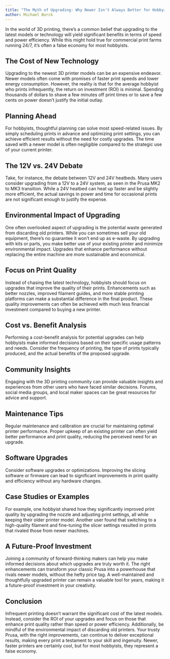 ```yaml
---
title: "The Myth of Upgrading: Why Newer Isn't Always Better for Hobbyist 3D Printing"
author: Michael Borck
---
```


In the world of 3D printing, there’s a common belief that upgrading to the latest models or technology will yield significant benefits in terms of speed and power efficiency. While this might hold true for commercial print farms running 24/7, it’s often a false economy for most hobbyists.

## The Cost of New Technology

Upgrading to the newest 3D printer models can be an expensive endeavor. Newer models often come with promises of faster print speeds and lower energy consumption. However, the reality is that for the average hobbyist who prints infrequently, the return on investment (ROI) is minimal. Spending thousands of dollars to shave a few minutes off print times or to save a few cents on power doesn't justify the initial outlay.

## Planning Ahead

For hobbyists, thoughtful planning can solve most speed-related issues. By simply scheduling prints in advance and optimizing print settings, you can achieve efficient results without the need for costly upgrades. The time saved with a newer model is often negligible compared to the strategic use of your current printer.

## The 12V vs. 24V Debate

Take, for instance, the debate between 12V and 24V heatbeds. Many users consider upgrading from a 12V to a 24V system, as seen in the Prusa MK2 to MK3 transition. While a 24V heatbed can heat up faster and be slightly more efficient, the actual savings in power and time for occasional prints are not significant enough to justify the expense.

## Environmental Impact of Upgrading

One often overlooked aspect of upgrading is the potential waste generated from discarding old printers. While you can sometimes sell your old equipment, there’s no guarantee it won't end up as e-waste. By upgrading with kits or parts, you make better use of your existing printer and minimize environmental impact. Upgrades that enhance performance without replacing the entire machine are more sustainable and economical.

## Focus on Print Quality

Instead of chasing the latest technology, hobbyists should focus on upgrades that improve the quality of their prints. Enhancements such as better nozzles, improved filament guides, and more stable printing platforms can make a substantial difference in the final product. These quality improvements can often be achieved with much less financial investment compared to buying a new printer.

## Cost vs. Benefit Analysis

Performing a cost-benefit analysis for potential upgrades can help hobbyists make informed decisions based on their specific usage patterns and needs. Consider the frequency of printing, the type of prints typically produced, and the actual benefits of the proposed upgrade.

## Community Insights

Engaging with the 3D printing community can provide valuable insights and experiences from other users who have faced similar decisions. Forums, social media groups, and local maker spaces can be great resources for advice and support.

## Maintenance Tips

Regular maintenance and calibration are crucial for maintaining optimal printer performance. Proper upkeep of an existing printer can often yield better performance and print quality, reducing the perceived need for an upgrade.

## Software Upgrades

Consider software upgrades or optimizations. Improving the slicing software or firmware can lead to significant improvements in print quality and efficiency without any hardware changes.

## Case Studies or Examples

For example, one hobbyist shared how they significantly improved print quality by upgrading the nozzle and adjusting print settings, all while keeping their older printer model. Another user found that switching to a high-quality filament and fine-tuning the slicer settings resulted in prints that rivaled those from newer machines.

## A Future-Proof Investment

Joining a community of forward-thinking makers can help you make informed decisions about which upgrades are truly worth it. The right enhancements can transform your classic Prusa into a powerhouse that rivals newer models, without the hefty price tag. A well-maintained and thoughtfully upgraded printer can remain a valuable tool for years, making it a future-proof investment in your creativity.

## Conclusion

Infrequent printing doesn’t warrant the significant cost of the latest models. Instead, consider the ROI of your upgrades and focus on those that enhance print quality rather than speed or power efficiency. Additionally, be mindful of the environmental impact of discarding old printers. Your trusty Prusa, with the right improvements, can continue to deliver exceptional results, making every print a testament to your skill and ingenuity. Newer, faster printers are certainly cool, but for most hobbyists, they represent a false economy.
